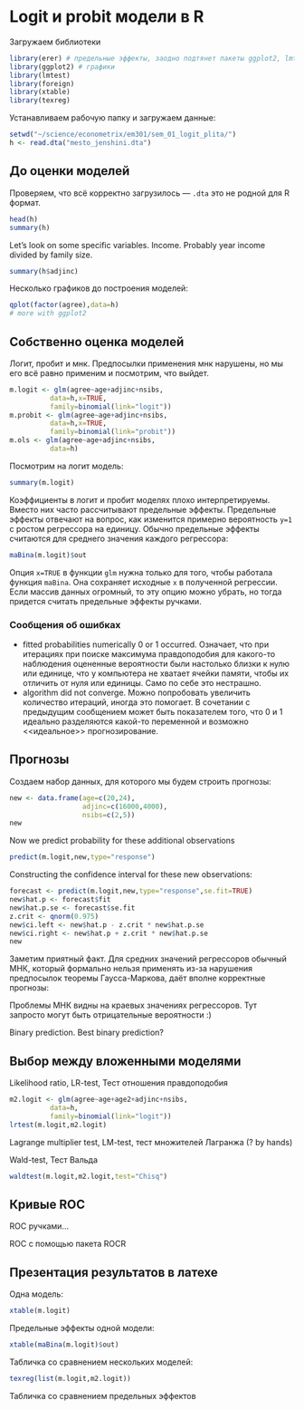 # Logit и probit модели в R

Загружаем библиотеки
```r
library(erer) # предельные эффекты, заодно подтянет пакеты ggplot2, lmtest
library(ggplot2) # графики
library(lmtest) 
library(foreign)
library(xtable)
library(texreg)
```

Устанавливаем рабочую папку и загружаем данные:
```r
setwd("~/science/econometrix/em301/sem_01_logit_plita/")
h <- read.dta("mesto_jenshini.dta")
```

## До оценки моделей

Проверяем, что всё корректно загрузилось --- `.dta` это не родной для R формат. 
```r
head(h)
summary(h)
```

Let's look on some specific variables. Income. Probably year income divided by family size.
```r
summary(h$adjinc)
```

Несколько графиков до построения моделей:
```r
qplot(factor(agree),data=h)
# more with ggplot2
```

## Собственно оценка моделей

Логит, пробит и мнк. Предпосылки применения мнк нарушены, но мы его всё равно применим и посмотрим, что выйдет.
```r
m.logit <- glm(agree~age+adjinc+nsibs,
          data=h,x=TRUE,
          family=binomial(link="logit"))
m.probit <- glm(agree~age+adjinc+nsibs,
          data=h,x=TRUE,
          family=binomial(link="probit"))
m.ols <- glm(agree~age+adjinc+nsibs,
          data=h)
```

Посмотрим на логит модель:
```r
summary(m.logit)
```

Коэффициенты в логит и пробит моделях плохо интерпретируемы. Вместо них часто рассчитывают предельные эффекты. Предельные эффекты отвечают на вопрос, как изменится примерно вероятность `y=1` с ростом регрессора на единицу. Обычно предельные эффекты считаются для среднего значения каждого регрессора:
```r
maBina(m.logit)$out
```
Опция `x=TRUE` в функции `glm` нужна только для того, чтобы работала функция `maBina`. Она сохраняет исходные `x` в полученной регрессии. Если массив данных огромный, то эту опцию можно убрать, но тогда придется считать предельные эффекты ручками.

### Сообщения об ошибках

* fitted probabilities numerically 0 or 1 occurred. Означает, что при итерациях при поиске максимума правдоподобия для какого-то наблюдения оцененные вероятности были настолько близки к нулю или единице, что у компьютера не хватает ячейки памяти, чтобы их отличить от нуля или единицы. Само по себе это нестрашно.
* algorithm did not converge. Можно попробовать увеличить количество итераций, иногда это помогает. В сочетании с предыдущим сообщением может быть показателем того, что 0 и 1 идеально разделяются какой-то переменной и возможно <<идеальное>> прогнозирование.


## Прогнозы

Создаем набор данных, для которого мы будем строить прогнозы:
```r
new <- data.frame(age=c(20,24),
                  adjinc=c(16000,4000),
                  nsibs=c(2,5))
new
```

Now we predict probability for these additional observations
```r
predict(m.logit,new,type="response")
```

Constructing the confidence interval for these new observations:
```r
forecast <- predict(m.logit,new,type="response",se.fit=TRUE)
new$hat.p <- forecast$fit
new$hat.p.se <- forecast$se.fit
z.crit <- qnorm(0.975)
new$ci.left <- new$hat.p - z.crit * new$hat.p.se
new$ci.right <- new$hat.p + z.crit * new$hat.p.se
new
```


Заметим приятный факт. Для средних значений регрессоров обычный МНК, который формально нельзя применять из-за нарушения предпосылок теоремы Гаусса-Маркова, даёт вполне корректные прогнозы:


Проблемы МНК видны на краевых значениях регрессоров. Тут запросто могут быть отрицательные вероятности :)



Binary prediction. Best binary prediction?


## Выбор между вложенными моделями

Likelihood ratio, LR-test, Тест отношения правдоподобия
```r
m2.logit <- glm(agree~age+age2+adjinc+nsibs,
          data=h,
          family=binomial(link="logit"))
lrtest(m.logit,m2.logit)
```

Lagrange multiplier test, LM-test, тест множителей Лагранжа (? by hands)

Wald-test, Тест Вальда
```r
waldtest(m.logit,m2.logit,test="Chisq")
```






## Кривые ROC




ROC ручками...





ROC с помощью пакета ROCR

## Презентация результатов в латехе


Одна модель:
```r
xtable(m.logit)
```

Предельные эффекты одной модели:
```r
xtable(maBina(m.logit)$out)
```

Табличка со сравнением нескольких моделей:
```r
texreg(list(m.logit,m2.logit))
```

Табличка со сравнением предельных эффектов
```r

```


